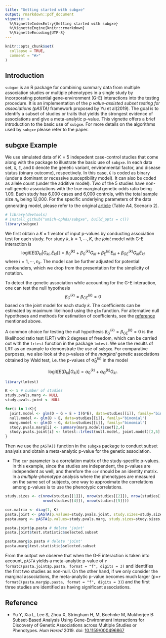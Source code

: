 ```yaml
---
title: "Getting started with subgxe"
output: rmarkdown::pdf_document
vignette: >
  %\VignetteIndexEntry{Getting started with subgxe}
  %\VignetteEngine{knitr::rmarkdown}
  %\VignetteEncoding{UTF-8}
---
```


```r
knitr::opts_chunk$set(
  collapse = TRUE,
  comment = "#>"
)
```

## Introduction
`subgxe` is an R package for combining summary data from multiple association
studies or multiple phenotypes in a single study by incorporating potential
gene-environment (G-E) interactions into the testing procedure. It is an
implementation of the *p value-assisted subset testing for associations (pASTA)*
framework proposed by Yu et al(2019). The goal is to identify a subset of
studies or traits that yields the strongest evidence of associations and give a
meta-analytic p-value. This vignette offers a brief introduction to the basic
use of `subgxe`. For more details on the algorithms used by `subgxe` please refer
to the paper.

## subgxe Example

We use simulated data of $K=5$ indepedent case-control studies that come along
with the package to illustrate the basic use of `subgxe`. In each data set,
`G`, `E`, and `D` denote the genetic variant, environmental factor, and
disease status (binary outcome), respectively. In this case, `G` is coded as
binary (under a dominant or recessive susceptibility model). It can also be
coded as allele count (under the additive model). Two of the 5 studies have
non-null genetic associations with the true marginal genetic odds ratio
being 1.09. Each study has 6,000 cases and 6,000 controls, with the total
sample size $n_k$ being 12,000. For the specific underlying parameters of the
data generating model, please refer to the original
[article](https://doi.org/10.1159/000496867) (Table A4, Scenario 2).

```r
# library(devtools)
# install_github("umich-cphds/subgxe", build_opts = c())
library(subgxe)
```

We first obtain a $K\times1$ vector of input p-values by conducting association
test for each study. For study $k$, $k=1,\cdots,K$, the *joint* model with G-E
interaction is
$$\text{logit}[E(D_{ki}|G_{ki},E_{ki})]=\beta_0^{(k)}+\beta_G^{(k)}G_{ki}+\beta_E^{(k)}E_{ki}+\beta_{GE}^{(k)}G_{ki}E_{ki}$$
where $i=1,\cdots,n_k$. The model can be further adjusted for potential
confounders, which we drop from the presentation for the simplicity of notation.

To detect the genetic association while accounting for the G-E interaction,
one can test the null hypothesis $$\beta_{G}^{(k)}=\beta_{GE}^{(k)}=0$$ based
on the joint model for each study $k$. The coefficients can be estimated by
maximum likelihood using the `glm` function. For alternative null hypotheses and
methods for estimation of coefficients, see the
[reference](https://doi.org/10.1159/000496867) mentioned above.

A common choice for testing the null hypothesis
$\beta_{G}^{(k)}=\beta_{GE}^{(k)}=0$ is the likelihood ratio test (LRT) with 2
degrees of freedom, which can be carried out with the `lrtest` function in the
package `lmtest`. We use the results of LRT as an example to demonstrate the
use of `subgxe`. For comparative purposes, we also look at the p-values of the
*marginal* genetic associations obtained by Wald test, i.e. the p-values of
$\hat{\alpha}_G^{(k)}$ in the model

$$\text{logit}[E(D_{ki}|G_{ki})]=\alpha_0^{(k)}+\alpha_G^{(k)}G_{ki}.$$

```r

library(lmtest)

K <- 5 # number of studies
study.pvals.marg <- NULL
study.pvals.joint <- NULL

for(i in 1:K){
  joint.model <- glm(D ~ G + E + I(G*E), data=studies[[i]], family="binomial")
  null.model <- glm(D ~ E, data=studies[[i]], family="binomial")
  marg.model <- glm(D ~ G, data=studies[[i]], family="binomial")
  study.pvals.marg[i] <- summary(marg.model)$coef[2,4]
  study.pvals.joint[i] <- lmtest::lrtest(null.model, joint.model)[2,5]
}
```

Then we use the `pASTA()` function in the `subgxe` package to conduct subset
analysis and obtain a meta-analytic p-value for the genetic association.

* The `cor` parameter is a correlation matrix of the study-specific p-values.
In this example, since the studies are independent, the p-values are
independent as well, and therefore the `cor` should be an identity matrix. In
a *multiple-phenotype* analysis where the phenotypes are measured on the same
set of subjects, one way to approximate the correlations among p-values is to
use the phenotypic correlations.


```r

study.sizes <- c(nrow(studies[[1]]), nrow(studies[[2]]), nrow(studies[[3]]),
                 nrow(studies[[4]]), nrow(studies[[5]]))

cor.matrix <- diag(1, K)
pasta.joint <- pASTA(p.values=study.pvals.joint, study.sizes=study.sizes, cor=cor.matrix)
pasta.marg <- pASTA(p.values=study.pvals.marg, study.sizes=study.sizes, cor=cor.matrix)

pasta.joint$p.pasta # delete 'joint'
pasta.joint$test.statistic$selected.subset

pasta.marg$p.pasta # delete 'joint'
pasta.marg$test.statistic$selected.subset
```

From the output we observe that when the G-E interaction is taken into account,
`pASTA` yields a meta-analytic p-value of
`r formatC(pasta.joint$p.pasta, format = "f", digits = 3)` and identifies
the first two studies as non-null. On the other hand, if we only consider the
marginal associations, the meta-analytic p-value becomes much larger
(p=`r formatC(pasta.marg$p.pasta, format = "f", digits = 3)`) and the
first three studies are identified as having significant associations.

## Reference
* Yu Y, Xia L, Lee S, Zhou X, Stringham H, M, Boehnke M, Mukherjee B:
  Subset-Based Analysis Using Gene-Environment Interactions for Discovery of
  Genetic Associations across Multiple Studies or Phenotypes. *Hum Hered* 2019.
  doi: [10.1159/000496867](https://doi.org/10.1159/000496867)
